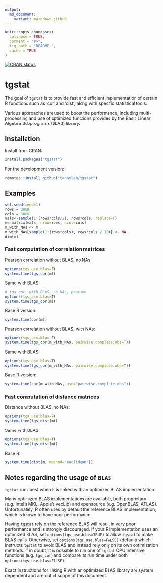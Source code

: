```yaml
---
output:
  md_document:
    variant: markdown_github
---
```


```r
knitr::opts_chunk$set(
  collapse = TRUE,
  comment = "#>",
  fig.path = "README-",
  cache = TRUE
)
```
<!-- badges: start -->
[![CRAN status](https://www.r-pkg.org/badges/version/tgstat)](https://CRAN.R-project.org/package=tgstat)
<!-- badges: end -->

# tgstat

The goal of `tgstat` is to provide fast and efficient implementation of certain R functions
such as 'cor' and 'dist', along with specific statistical tools.

Various approaches are used to boost the performance, including multi-processing and use of
optimized functions provided by the Basic Linear Algebra Subprograms (BLAS) library.

## Installation

Install from CRAN: 

```r
install.packages("tgstat")
```

For the development version:

```r
remotes::install_github("tanaylab/tgstat")
```

## Examples

```r
set.seed(seed=1)
rows = 3000
cols = 3000
vals<-sample(1:(rows*cols/2), rows*cols, replace=T)
m<-matrix(vals, nrow=rows, ncol=cols)
m_with_NAs <- m
m_with_NAs[sample(1:(rows*cols), rows*cols / 10)] <- NA
dim(m)
```

### Fast computation of correlation matrices

Pearson correlation without BLAS, no NAs:
 
```r
options(tgs_use.blas=F)
system.time(tgs_cor(m))
```

Same with BLAS:
 
```r
# tgs_cor, with BLAS, no NAs, pearson
options(tgs_use.blas=T)
system.time(tgs_cor(m))
```

Base R version:

```r
system.time(cor(m))
```

Pearson correlation without BLAS, with NAs:
 
```r
options(tgs_use.blas=F)
system.time(tgs_cor(m_with_NAs, pairwise.complete.obs=T))
```

Same with BLAS:
 
```r
options(tgs_use.blas=T)
system.time(tgs_cor(m_with_NAs, pairwise.complete.obs=T))
```

Base R version:

```r
system.time(cor(m_with_NAs, use="pairwise.complete.obs"))
```

### Fast computation of distance matrices

Distance without BLAS, no NAs:

```r
options(tgs_use.blas=F)
system.time(tgs_dist(m))
```

Same with BLAS:

```r
options(tgs_use.blas=T)
system.time(tgs_dist(m))
```

Base R:

```r
system.time(dist(m, method="euclidean"))
```

## Notes regarding the usage of `BLAS`

`tgstat` runs best when R is linked with an optimized BLAS implementation.

Many optimized BLAS implementations are available, both proprietary (e.g. Intel's MKL,
Apple's vecLib) and opensource (e.g. OpenBLAS, ATLAS). Unfortunately, R often uses by default
the reference BLAS implementation, which is known to have poor performance.

Having `tgstat` rely on the reference BLAS will result in very poor performance and is strongly
discouraged. If your R implementation uses an optimized BLAS, set `options(tgs_use.blas=TRUE)`
to allow `tgstat` to make BLAS calls. Otherwise, set `options(tgs_use.blas=FALSE)` (default)
which instructs `tgstat` to avoid BLAS and instead rely only on its own optimization methods.
If in doubt, it is possible to run one of `tgstat` CPU intensive functions (e.g. `tgs_cor`) and
compare its run time under both `options(tgs_use.blas=FALSE)`.

Exact instructions for linking R with an optimized BLAS library are system dependent and are out
of scope of this document.